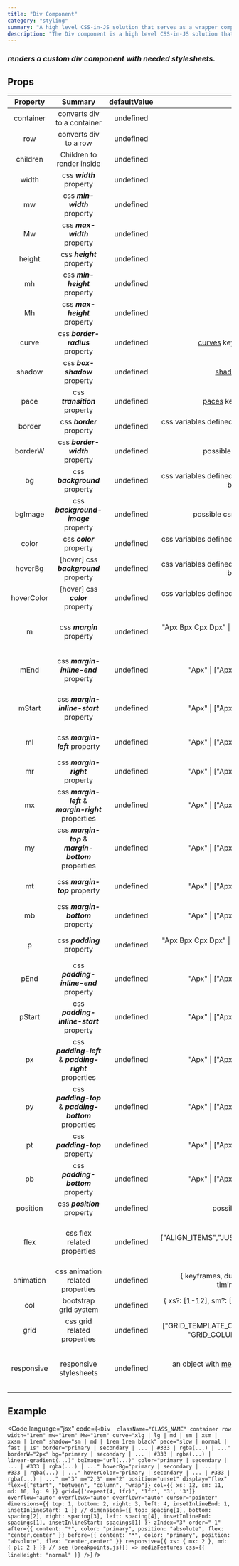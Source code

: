 ```yaml
---
title: "Div Component"
category: "styling"
summary: "A high level CSS-in-JS solution that serves as a wrapper component for most of the CSS utility needs."
description: "The Div component is a high level CSS-in-JS solution that serves as a wrapper component for most of the CSS utility needs without using any separate CSS files."
---
```


### _renders a custom div component with needed stylesheets._

## Props

<Div width="100%" overflowY="auto" mb="3">

| **Property** |                       **Summary**                       | **defaultValue** |                                              **type**                                              |                                                        **additionalDescription**                                                         |
| :----------: | :-----------------------------------------------------: | :--------------: | :------------------------------------------------------------------------------------------------: | :--------------------------------------------------------------------------------------------------------------------------------------: |
|  container   |               converts div to a container               |    undefined     |                                              Boolean                                               |
|     row      |                  converts div to a row                  |    undefined     |                                              Boolean                                               |
|   children   |                Children to render inside                |    undefined     |                                              Element                                               |
|    width     |                css **_width_** property                 |    undefined     |                                          String \| Number                                          |
|      mw      |              css **_min-width_** property               |    undefined     |                                          String \| Number                                          |
|      Mw      |              css **_max-width_** property               |    undefined     |                                          String \| Number                                          |
|    height    |                css **_height_** property                |    undefined     |                                          String \| Number                                          |
|      mh      |              css **_min-height_** property              |    undefined     |                                          String \| Number                                          |
|      Mh      |              css **_max-height_** property              |    undefined     |                                          String \| Number                                          |
|    curve     |            css **_border-radius_** property             |    undefined     |                         [curves](#curves) keys(xlg, lg, md, sm, xsm) \| \*                         |
|    shadow    |              css **_box-shadow_** property              |    undefined     |                               [shadows](#shadows) keys(md, sm) \| \*                               |
|     pace     |              css **_transition_** property              |    undefined     |                           [paces](#paces) keys(fast, normal, slow) \| \*                           |
|    border    |                css **_border_** property                |    undefined     |   css variables defined [here](#colors) based on [themes](#themes) \| possible css border values   |                                                 e.g. checkout [possible values](#themes)                                                 |
|   borderW    |             css **_border-width_** property             |    undefined     |                                  possible css border-width values                                  |
|      bg      |              css **_background_** property              |    undefined     | css variables defined [here](#colors) based on [themes](#themes) \| possible css background values |                                                 e.g. checkout [possible values](#themes)                                                 |
|   bgImage    |           css **_background-image_** property           |    undefined     |                                possible css background-image values                                |
|    color     |                css **_color_** property                 |    undefined     |   css variables defined [here](#colors) based on [themes](#themes) \| possible css color values    |                                                 e.g. checkout [possible values](#themes)                                                 |
|   hoverBg    |          [hover] css **_background_** property          |    undefined     | css variables defined [here](#colors) based on [themes](#themes) \| possible css background values |                                                 e.g. checkout [possible values](#themes)                                                 |
|  hoverColor  |            [hover] css **_color_** property             |    undefined     |   css variables defined [here](#colors) based on [themes](#themes) \| possible css color values    |                                                 e.g. checkout [possible values](#themes)                                                 |
|      m       |                css **_margin_** property                |    undefined     |            "Apx Bpx Cpx Dpx" \| ["Apx", "Bpx", "Cpx", "Dpx"] \| "Apx" \| ["Apx", "Bpx"]            | optionally u can use values defined in [spacing](#spacing) \| also see [css logical properties](https://codepen.io/aardrian/pen/bGGxrvM) |
|     mEnd     |          css **_margin-inline-end_** property           |    undefined     |                              "Apx" \| ["Apx"] \| "SPACING_OBJECT_KEY"                              | optionally u can use values defined in [spacing](#spacing) \| also see [css logical properties](https://codepen.io/aardrian/pen/bGGxrvM) |
|    mStart    |         css **_margin-inline-start_** property          |    undefined     |                              "Apx" \| ["Apx"] \| "SPACING_OBJECT_KEY"                              | optionally u can use values defined in [spacing](#spacing) \| also see [css logical properties](https://codepen.io/aardrian/pen/bGGxrvM) |
|      ml      |             css **_margin-left_** property              |    undefined     |                              "Apx" \| ["Apx"] \| "SPACING_OBJECT_KEY"                              |                                        optionally u can use values defined in [spacing](#spacing)                                        |
|      mr      |             css **_margin-right_** property             |    undefined     |                              "Apx" \| ["Apx"] \| "SPACING_OBJECT_KEY"                              |                                        optionally u can use values defined in [spacing](#spacing)                                        |
|      mx      |  css **_margin-left_** & **_margin-right_** properties  |    undefined     |                              "Apx" \| ["Apx"] \| "SPACING_OBJECT_KEY"                              |                                        optionally u can use values defined in [spacing](#spacing)                                        |
|      my      |  css **_margin-top_** & **_margin-bottom_** properties  |    undefined     |                              "Apx" \| ["Apx"] \| "SPACING_OBJECT_KEY"                              |                                        optionally u can use values defined in [spacing](#spacing)                                        |
|      mt      |              css **_margin-top_** property              |    undefined     |                              "Apx" \| ["Apx"] \| "SPACING_OBJECT_KEY"                              |                                        optionally u can use values defined in [spacing](#spacing)                                        |
|      mb      |            css **_margin-bottom_** property             |    undefined     |                              "Apx" \| ["Apx"] \| "SPACING_OBJECT_KEY"                              |                                        optionally u can use values defined in [spacing](#spacing)                                        |
|      p       |               css **_padding_** property                |    undefined     |            "Apx Bpx Cpx Dpx" \| ["Apx", "Bpx", "Cpx", "Dpx"] \| "Apx" \| ["Apx", "Bpx"]            |                                        optionally u can use values defined in [spacing](#spacing)                                        |
|     pEnd     |          css **_padding-inline-end_** property          |    undefined     |                              "Apx" \| ["Apx"] \| "SPACING_OBJECT_KEY"                              | optionally u can use values defined in [spacing](#spacing) \| also see [css logical properties](https://codepen.io/aardrian/pen/bGGxrvM) |
|    pStart    |         css **_padding-inline-start_** property         |    undefined     |                              "Apx" \| ["Apx"] \| "SPACING_OBJECT_KEY"                              | optionally u can use values defined in [spacing](#spacing) \| also see [css logical properties](https://codepen.io/aardrian/pen/bGGxrvM) |
|      px      | css **_padding-left_** & **_padding-right_** properties |    undefined     |                              "Apx" \| ["Apx"] \| "SPACING_OBJECT_KEY"                              |                                        optionally u can use values defined in [spacing](#spacing)                                        |
|      py      | css **_padding-top_** & **_padding-bottom_** properties |    undefined     |                              "Apx" \| ["Apx"] \| "SPACING_OBJECT_KEY"                              |                                        optionally u can use values defined in [spacing](#spacing)                                        |
|      pt      |             css **_padding-top_** property              |    undefined     |                              "Apx" \| ["Apx"] \| "SPACING_OBJECT_KEY"                              |                                        optionally u can use values defined in [spacing](#spacing)                                        |
|      pb      |            css **_padding-bottom_** property            |    undefined     |                              "Apx" \| ["Apx"] \| "SPACING_OBJECT_KEY"                              |                                        optionally u can use values defined in [spacing](#spacing)                                        |
|   position   |               css **_position_** property               |    undefined     |                                    possible css position values                                    |
|     flex     |               css flex related properties               |    undefined     |                  ["ALIGN_ITEMS","JUSTIFY_CONTENT","FLEX_DIRECTION" ,"FLEX_WRAP" ]                  |              instead of full property value u can use alignValues/justifyValues object keys defined in [flex.js](#flex.js)               |
|  animation   |            css animation related properties             |    undefined     |            { keyframes, duration, iterationCount, direction, timingFunction, fillMode }            |                         see [Animation interface](../../components/kit/Div/DivProps.js#L7) for more information                          |
|     col      |                  bootstrap grid system                  |    undefined     |                { xs?: [1-12], sm?: [1-12], md?: [1-12], lg?: [1-12], xl?: [1-12] }                 |
|     grid     |               css grid related properties               |    undefined     |         ["GRID_TEMPLATE_COLUMN", "GRID_TEMPLATE_ROWS", "GRID_COLUMN_GAP", "GRID_ROW_GAP"]          |
|  responsive  |                 responsive stylesheets                  |    undefined     | an object with [mediaFeatures](#breakpoints) object keys defined in [breakpoints.js](#breakpoints) |                     you can use all the prop above syntax in this object, see example below for further information                      |

</Div>

## Example

<Code
  language="jsx"
  code={`<Div 
  className="CLASS_NAME"
  container
  row
  width="1rem"
  mw="1rem"
  Mw="1rem"
  curve="xlg | lg | md | sm | xsm | xxsm | 1rem"
  shadow="sm | md | 1rem 1rem black"
  pace="slow | normal | fast | 1s"
  border="primary | secondary | ... | #333 | rgba(...) | ..."
  borderW="2px"
  bg="primary | secondary | ... | #333 | rgba(...) | linear-gradient(...)"
  bgImage="url(...)"
  color="primary | secondary | ... | #333 | rgba(...) | ..."
  hoverBg="primary | secondary | ... | #333 | rgba(...) | ..."
  hoverColor="primary | secondary | ... | #333 | rgba(...) | ..."
  m="3"
  m="2,3"
  mx="2"
  position="unset"
  display="flex"
  flex={["start", "between", "column", "wrap"]}
  col={{ xs: 12, sm: 11, md: 10, lg: 9 }}
  grid={['repeat(4, 1fr)', '1fr', '3', '3']}
  overflow="auto"
  overflowX="auto"
  overflowY="auto"
  cursor="pointer"
  dimensions={{ top: 1, bottom: 2, right: 3, left: 4, insetInlineEnd: 1, insetInlineStart: 1 }}
  // dimensions={{ top: spacing[1], bottom: spacing[2], right: spacing[3], left: spacing[4], insetInlineEnd: spacings[1], insetInlineStart: spacings[1] }}
  zIndex="3"
  order="-1"
  after={{ content: "*", color: "primary", position: "absolute", flex: "center,center" }}
  before={{ content: "*", color: "primary", position: "absolute", flex: "center,center" }}
  responsive={{ xs: { mx: 2 }, md: { pl: 2 } }} // see (breakpoints.js)[] => mediaFeatures
  css={{ lineHeight: "normal" }}
/>`}
/>

